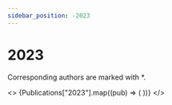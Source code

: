 ```yaml
---
sidebar_position: -2023
---
```



# 2023

Corresponding authors are marked with \*.

<>
  {Publications["2023"].map((pub) => (
    <Publication
      image={pub.image}
      authors={pub.authors}
      title={pub.title}
      venue={pub.venue}
      doi={pub.doi}
      key={pub.doi}
    />
  ))}
</>
